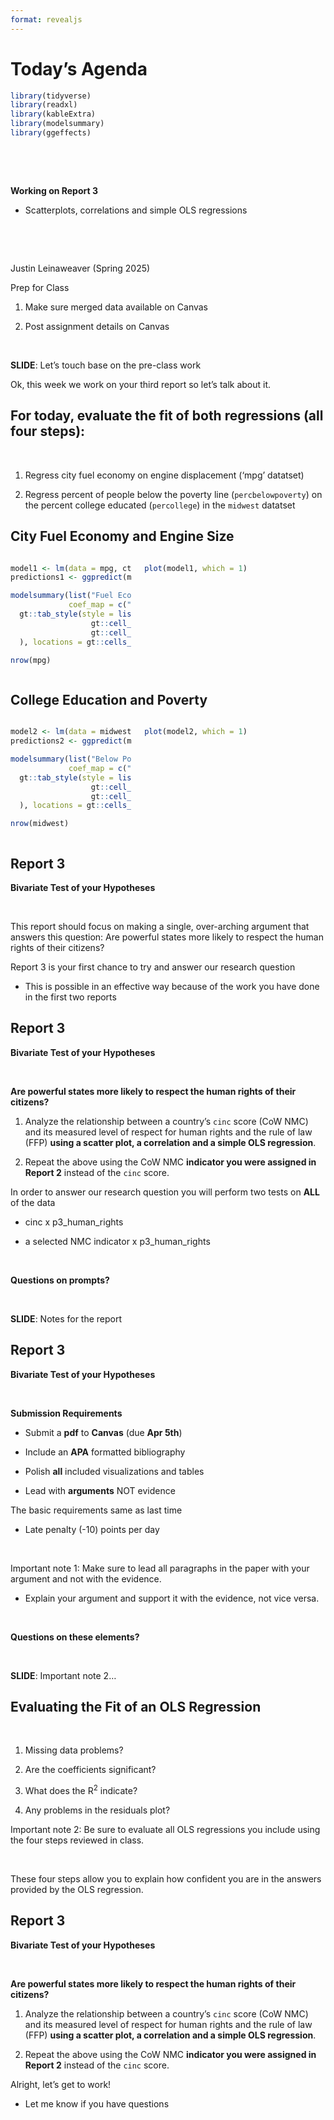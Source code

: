 ```yaml
---
format: revealjs
---
```


# Today's Agenda {background-image="Images/background-data_blue_v4.png"}

```r
library(tidyverse)
library(readxl)
library(kableExtra)
library(modelsummary)
library(ggeffects)
```

<br>

<br>

::: {.r-fit-text}
**Working on Report 3**

- Scatterplots, correlations and simple OLS regressions
:::

<br>

<br>

::: r-stack
Justin Leinaweaver (Spring 2025)
:::

::: notes
Prep for Class

1. Make sure merged data available on Canvas

2. Post assignment details on Canvas

<br>

**SLIDE**: Let's touch base on the pre-class work

Ok, this week we work on your third report so let's talk about it.
:::



## For today, evaluate the fit of both regressions (all four steps): {background-image="Images/background-slate_v2.png" .center}

<br>

1. Regress city fuel economy on engine displacement ('mpg' datatset)

2. Regress percent of people below the  poverty line (`percbelowpoverty`) on the percent college educated (`percollege`) in the `midwest` datatset



## City Fuel Economy and Engine Size {background-image="Images/background-slate_v2.png" .center .smaller}

:::: {.columns}
::: {.column width="40%"}
```r
model1 <- lm(data = mpg, cty ~ displ)
predictions1 <- ggpredict(model1, terms = "displ")

modelsummary(list("Fuel Economy (City)" = model1), output = "gt", fmt = 2, stars = c('*' = .05), gof_omit = "IC|Log|F",
             coef_map = c("displ"= "Engine Size", "(Intercept)" = "Constant")) |>
  gt::tab_style(style = list(
                  gt::cell_fill(color = 'white'),
                  gt::cell_text(size = "x-large")
  ), locations = gt::cells_body())
```


```r
nrow(mpg)
```
:::

::: {.column width="60%"}
```r
plot(model1, which = 1)
```

:::
::::



## College Education and Poverty {background-image="Images/background-slate_v2.png" .center .smaller}

:::: {.columns}
::: {.column width="40%"}

```r
model2 <- lm(data = midwest, percbelowpoverty ~ percollege)
predictions2 <- ggpredict(model2, terms = "percollege")

modelsummary(list("Below Poverty (%)" = model2), output = "gt", fmt = 2, stars = c('*' = .05), gof_omit = "IC|Log|F",
             coef_map = c("percollege"= "College Educated (%)", "(Intercept)" = "Constant")) |>
  gt::tab_style(style = list(
                  gt::cell_fill(color = 'white'),
                  gt::cell_text(size = "x-large")
  ), locations = gt::cells_body())
```

```r
nrow(midwest)
```
:::

::: {.column width="60%"}
```r
plot(model2, which = 1)
```
:::
::::







## Report 3 {background-image="Images/background-slate_v2.png" .center}

**Bivariate Test of your Hypotheses**

<br>

This report should focus on making a single, over-arching argument that answers this question: Are powerful states more likely to respect the human rights of their citizens?

::: notes
Report 3 is your first chance to try and answer our research question

- This is possible in an effective way because of the work you have done in the first two reports
:::



## Report 3 {background-image="Images/background-slate_v2.png" .center}

**Bivariate Test of your Hypotheses**

<br>

**Are powerful states more likely to respect the human rights of their citizens?**

1. Analyze the relationship between a country's `cinc` score (CoW NMC) and its measured level of respect for human rights and the rule of law (FFP) **using a scatter plot, a correlation and a simple OLS regression**. 

2. Repeat the above using the CoW NMC **indicator you were assigned in Report 2** instead of the `cinc` score.

::: notes
In order to answer our research question you will perform two tests on **ALL** of the data

- cinc x p3_human_rights

- a selected NMC indicator x p3_human_rights

<br>

**Questions on prompts?**

<br>

**SLIDE**: Notes for the report
:::



## Report 3 {background-image="Images/background-slate_v2.png" .center}

**Bivariate Test of your Hypotheses**

<br>

**Submission Requirements**

- Submit a **pdf** to **Canvas** (due **Apr 5th**)

- Include an **APA** formatted bibliography

- Polish **all** included visualizations and tables

- Lead with **arguments** NOT evidence

::: notes
The basic requirements same as last time

- Late penalty (-10) points per day

<br>

Important note 1: Make sure to lead all paragraphs in the paper with your argument and not with the evidence.

- Explain your argument and support it with the evidence, not vice versa.

<br>

**Questions on these elements?**

<br>

**SLIDE**: Important note 2...
:::



## Evaluating the Fit of an OLS Regression {background-image="Images/background-slate_v2.png" .center}

<br>

1. Missing data problems?

2. Are the coefficients significant?

3. What does the R<sup>2</sup> indicate? 

4. Any problems in the residuals plot?


::: notes
Important note 2: Be sure to evaluate all OLS regressions you include using the four steps reviewed in class. 

<br>

These four steps allow you to explain how confident you are in the answers provided by the OLS regression.
:::



## Report 3 {background-image="Images/background-slate_v2.png" .center}

**Bivariate Test of your Hypotheses**

<br>

**Are powerful states more likely to respect the human rights of their citizens?**

1. Analyze the relationship between a country's `cinc` score (CoW NMC) and its measured level of respect for human rights and the rule of law (FFP) **using a scatter plot, a correlation and a simple OLS regression**. 

2. Repeat the above using the CoW NMC **indicator you were assigned in Report 2** instead of the `cinc` score.

::: notes
Alright, let's get to work!

- Let me know if you have questions
:::

